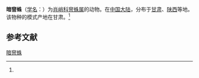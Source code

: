 {{Speciesbox
| name = 暗窨蛛
| status = 
| status_system = 
| image = 
| genus = Meta
| species = nebulosa
| authority = (Schenkel, 1937)<ref name='id13395'>{{cite web| url =http://www.bioinfo.cn/db05/BjdwSpecies.php?action=view&id=13395| title =暗窨蛛| work =《中国动物物种编目数据库》| publisher =中国科学院微生物研究所| author =中国科学院动物研究所| accessdate =2009-04-28| deadurl =yes| archiveurl =https://web.archive.org/web/20160305032736/http://www.bioinfo.cn/db05/BjdwSpecies.php?action=view&id=13395| archivedate =2016-03-05}}</ref>
}}

'''暗窨蛛'''（[[学名|学名]]：{{lang|la|''Meta nebulosa''}}）为[[肖峭科|肖峭科]][[窨蛛属|窨蛛属]]的动物。在[[中国大陆|中国大陆]]，分布于[[甘肃|甘肃]]、[[陕西|陕西]]等地。该物种的模式产地在甘肃。<ref name='id13395'/>

== 参考文献 ==
{{reflist}}

{{Wikispecies|Meta nebulosa}}
{{Taxonbar|from=Q2835250}}

[[Category:窨蛛属|暗窨蛛]]


{{蜘蛛小作品}}